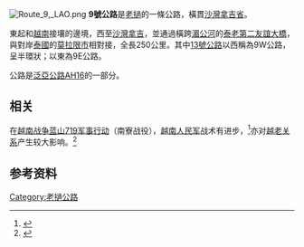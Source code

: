 [[File:Route_9,_LAO.png|right]] 
'''9號公路'''是[[老撾|老撾]]的一條公路，橫貫[[沙灣拿吉省|沙灣拿吉省]]。

東起和[[越南|越南]]接壤的邊境，西至[[沙灣拿吉|沙灣拿吉]]，並通過橫跨[[湄公河|湄公河]]的[[泰老第二友誼大橋|泰老第二友誼大橋]]，與對岸[[泰國|泰國]]的[[莫拉限市|莫拉限市]]相對接，全長250公里。其中[[13號公路_(寮國)|13號公路]]以西稱為9W公路，呈半環狀；以東為9E公路。

公路是[[泛亞公路|泛亞公路]][[AH16|AH16]]的一部分。

== 相关 ==
在[[越南战争|越南战争]][[蓝山719军事行动|蓝山719军事行动]]（南寮战役），[[越南人民军|越南人民军]]战术有进步，<ref>{{Cite web|title=9号公路-南寮战役中反攻造势艺术|url=http://tapchiqptd.vn/zh/研究与交流/9号公路南寮战役中反攻造势艺术/16916.html}}</ref>亦对[[越寮關係|越老关系]]产生较大影响。<ref>{{Cite web|title=题为“历史价值和现实意义”的1971年9号公路-南寮战役胜利科学研讨会在广治省举行|url=https://cn.qdnd.vn/cid-6123/7183/nid-581944.html}}</ref>

== 参考资料 ==
{{Reflist}}
[[Category:老撾公路|Category:老撾公路]]